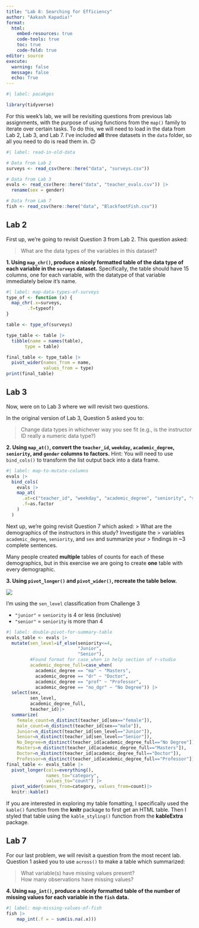 ```yaml
---
title: "Lab 8: Searching for Efficiency"
author: "Aakash Kapadia!"
format: 
  html:  
    embed-resources: true
    code-tools: true
    toc: true
    code-fold: true
editor: source
execute:
  warning: false
  message: false
  echo: True
---
```


```r
#| label: pacakges

library(tidyverse)
```

For this week's lab, we will be revisiting questions from previous lab
assignments, with the purpose of using functions from the `map()` family to 
iterate over certain tasks. To do this, we will need to load in the data from 
Lab 2, Lab 3, and Lab 7. I've included **all** three datasets in the `data`
folder, so all you need to do is read them in. 🙃 

```r
#| label: read-in-old-data

# Data from Lab 2
surveys <- read_csv(here::here("data", "surveys.csv"))

# Data from Lab 3
evals <- read_csv(here::here("data", "teacher_evals.csv")) |> 
  rename(sex = gender)

# Data from Lab 7
fish <- read_csv(here::here("data", "BlackfootFish.csv"))
```

## Lab 2

First up, we're going to revisit Question 3 from Lab 2. This question asked:

> What are the data types of the variables in this dataset?

**1. Using `map_chr()`, produce a nicely formatted table of the data type of each variable in the `surveys` dataset.** Specifically, the table should have 15 columns, one for each variable, with the datatype of that variable immediately below it's name. 

```r
#| label: map-data-types-of-surveys
type_of <- function (x) {
  map_chr(.x=surveys,
        .f=typeof)
}

table <- type_of(surveys) 

type_table <- table |>
  tibble(name = names(table),
       type = table)

final_table <- type_table |>
  pivot_wider(names_from = name,
              values_from = type)
print(final_table)
```

## Lab 3

Now, were on to Lab 3 where we will revisit two questions. 

In the original version of Lab 3, Question 5 asked you to:

> Change data types in whichever way you see fit (e.g., is the instructor ID
> really a numeric data type?)

**2. Using `map_at()`, convert the `teacher_id`, `weekday`, `academic_degree`, `seniority`, and `gender` columns to factors.** Hint: You will need to use `bind_cols()` to transform the 
list output back into a data frame. 

```r
#| label: map-to-mutate-columns
evals |>
  bind_cols(
    evals |>
    map_at(
      .at=c("teacher_id", "weekday", "academic_degree", "seniority", "sex"),
      .f=as.factor
    )
  )

```

Next up, we're going revisit Question 7 which asked:
> What are the demographics of the instructors in this study? Investigate the
> variables `academic_degree`, `seniority`, and `sex` and summarize your
> findings in ~3 complete sentences.

Many people created **multiple** tables of counts for each of these
demographics, but in this exercise we are going to create **one** table with 
every demographic.

**3. Using `pivot_longer()` and `pivot_wider()`, recreate the table below.** 

![](images/lab-8-table-to-recreate.png)

::: {.callout-tip}
I'm using the `sen_level` classification from Challenge 3

- `"junior"` = `seniority` is 4 or less (inclusive)
- `"senior"` = `seniority` is more than 4 
:::

```r
#| label: double-pivot-for-summary-table
evals_table <- evals |>
  mutate(sen_level=if_else(seniority<=4,
                           "Junior",
                           "Senior"),
         #Found format for case_when in help section of r-studio
         academic_degree_full=case_when(
           academic_degree == "ma" ~ "Masters",
           academic_degree == "dr" ~ "Doctor",
           academic_degree == "prof" ~ "Professor",
           academic_degree == "no_dgr" ~ "No Degree")) |>
  select(sex, 
         sen_level, 
         academic_degree_full,
         teacher_id)|>
  summarize(
    female_count=n_distinct(teacher_id[sex=="female"]),
    male_count=n_distinct(teacher_id[sex=="male"]),
    Junior=n_distinct(teacher_id[sen_level=="Junior"]),
    Senior=n_distinct(teacher_id[sen_level=="Senior"]),
    No_Degree=n_distinct(teacher_id[academic_degree_full=="No Degree"]),
    Masters=n_distinct(teacher_id[academic_degree_full=="Masters"]),
    Doctor=n_distinct(teacher_id[academic_degree_full=="Doctor"]),
    Professor=n_distinct(teacher_id[academic_degree_full=="Professor"]))
final_table <- evals_table |>
  pivot_longer(cols=everything(),
               names_to="category",
               values_to="count") |>
  pivot_wider(names_from=category, values_from=count)|>
  knitr::kable()
```

::: {.callout-tip}
If you are interested in exploring my table fomatting, I specifically used the 
`kable()` function from the **knitr** package to first get an HTML table. Then
I styled that table using the `kable_styling()` function from the **kableExtra**
package. 
:::

## Lab 7

For our last problem, we will revisit a question from the most recent lab. 
Question 1 asked you to use `across()` to make a table which summarized: 

> What variable(s) have missing values present?  
> How many observations have missing values?

**4. Using `map_int()`, produce a nicely formatted table of the number of missing values for each variable in the `fish` data.** 

```r
#| label: map-missing-values-of-fish
fish |>
    map_int(.f = ~ sum(is.na(.x)))
```

